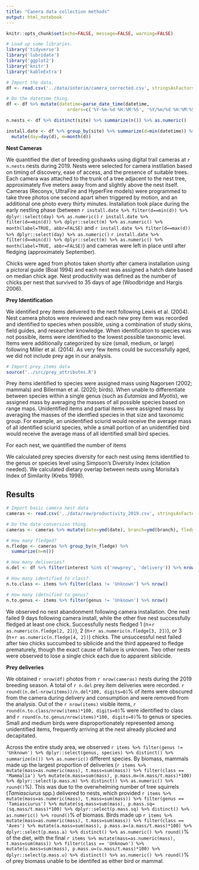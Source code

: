 ```yaml
---
title: "Canera data collection methods"
output: html_notebook
---
```


```r
knitr::opts_chunk$set(echo=FALSE, message=FALSE, warning=FALSE)
```

```r
# Load up some libraries.
library('tidyverse')
library('lubridate')
library('ggplot2')
library('knitr')
library('kableExtra')

# Import the data.
df <- read.csv('../data/interim/camera_corrected.csv', stringsAsFactors=FALSE)

# Do the datetime thing.
df <- df %>% mutate(datetime=parse_date_time(datetime, 
                       orders=c('%Y-%m-%d %H:%M:%S', '%Y/%m/%d %H:%M:%S')))

n.nests <- df %>% distinct(site) %>% summarize(n()) %>% as.numeric()

install.date <- df %>% group_by(site) %>% summarize(d=min(datetime)) %>% 
  mutate(day=day(d), m=month(d))
```

**Nest Cameras**

We quantified the diet of breeding goshawks using digital trail cameras at `r n.nests` nests during 2019. Nests were selected for camera instllation based on timing of discovery, ease of access, and the presence of suitable trees. Each camera was attached to the trunk of a tree adjacent to the nest tree, approximately five meters away from and slightly above the nest itself. Cameras (Reconyx, UltraFire and HyperFire models) were programmed to take three photos one second apart when triggered by motion, and an additional one photo every thirty minutes. Installation took place during the early nestling phase
(between `r install.date %>% filter(d==min(d)) %>% dplyr::select(day) %>% as.numeric()` 
`r install.date %>% filter(d==min(d)) %>% dplyr::select(m) %>% as.numeric() %>% month(label=TRUE, abbr=FALSE)`
and `r install.date %>% filter(d==max(d)) %>% dplyr::select(day) %>% as.numeric()` `r install.date %>% filter(d==min(d)) %>% dplyr::select(m) %>% as.numeric() %>% month(label=TRUE, abbr=FALSE)`) and cameras were left in place until after fledging (approximately September).

Chicks were aged from photos taken shortly after camera installation using a pictoral guide (Boal 1994) and each nest was assigned a hatch date based on median chick age. Nest productivity was defined as the number of chicks per nest that survived to 35 days of age (Woodbridge and Hargis 2006). <!-- Check that citation! -->

**Prey Identification**

We identified prey items delivered to the nest following Lewis et al. (2004). Nest camera photos were reviewed and each new prey item was recorded and identified to species when possible, using a combination of study skins, field guides, and researcher knowledge. When identification to species was not possible, items were identified to the lowest possible taxonomic level. Items were additionally categorized by size (small, medium, or large) following Miller et al. (2014). As very few items could be successfully aged, we did not include prey age in our analysis.

```r
# Import prey items data
source('../src/prey_attributes.R')
```

Prey items identified to species were assigned mass using Nagorsen (2002; mammals) and Billerman et al. (2020; birds). When unable to differentiate between species within a single genus (such as *Eutamias* and *Myotis*), we assigned mass by averaging the masses of all possible species based on range maps. Unidentified items and partial items were assigned mass by averaging the masses of the identfied species in that size and taxonomic group. For example, an unidentified sciurid would receive the average mass of all identified sciurid species, while a small portion of an unidentified bird would receive the average mass of all identified small bird species.

<!-- Frequency of prey items, measured by percent count and biomass, for each of genus, family, and order, per nest -->

For each nest, we quantified the number of items 

<!-- Morisita & Simpson by zone -->

We calculated prey species diversity for each nest using items identified to the genus or species level using Simpson's Diversity Index (citation needed). We calculated dietary overlap between nests using Morisita's Index of Similarity (Krebs 1998). <!-- but check that citation -->

<!-- model biomass/chick, biomass/hour (or day?), mammal:bird biomass ~ brood size, chick age -->

## Results

```r
# Import basic camera nest data
cameras <- read.csv('../data/raw/productivity_2019.csv', stringsAsFactors=FALSE)

# Do the date conversion thing.
cameras <- cameras %>% mutate(date=ymd(date), branch=ymd(branch), fledge=ymd(fledge))

# How many fledged?
n.fledge <- cameras %>% group_by(n_fledge) %>% 
  summarize(n=n())

# How many deliveries?
n.del <- df %>% filter(interest %in% c('newprey', 'delivery')) %>% nrow()

# How many identified to class?
n.to.class <- items %>% filter(class != 'Unknown') %>% nrow()

# How many idetnified to genus?
n.to.genus <- items %>% filter(genus != 'Unknown') %>% nrow()
```

We observed no nest abandonment following camera installation. One nest failed 9 days following camera install, while the other five nest successfully fledged at least one chick. Successfully nests fledged 1 (n=`r as.numeric(n.fledge[2, 2])`), 2 (n=`r as.numeric(n.fledge[3, 2])`), or 3 (n=`r as.numeric(n.fledge[4, 2])`) chicks. The unsuccessful nest failed after two chicks succumbed to siblicide and the third appeared to fledge prematurely, though the exact cause of failure is unknown. Two other nests were observed to lose a single chick each due to apparent siblicide. <!-- Include site names? -->

<!-- Fledge dates? -->

**Prey deliveries**

We obtained `r nrow(df)` photos from `r nrow(cameras)` nests during the 2019 breeding season. A total of `r n.del` prey item deliveries were recorded. `r round((n.del-nrow(items))/n.del*100, digits=0)`% of items were obscured from the camera during delivery and consumption and were removed from the analysis. Out of the `r nrow(items)` visible items, `r round(n.to.class/nrow(items)*100, digits=0)`% were identified to class and `r round(n.to.genus/nrow(items)*100, digits=0)`% to genus or species. Small and medium birds were disproportionately represented among unidentified items, frequently arriving at the nest already plucked and decapitated.

Across the entire study area, we observed `r items %>% filter(genus != 'Unknown') %>% dplyr::select(genus, species) %>% distinct() %>% summarize(n()) %>% as.numeric()` different species. By biomass, mammals made up the largest proportion of deliveries (`r items %>% mutate(mass=as.numeric(mass), t.mass=sum(mass)) %>% filter(class == 'Mammalia') %>% mutate(m.mass=sum(mass), p.mass.m=(m.mass/t.mass)*100) %>% dplyr::select(p.mass.m) %>% distinct() %>% as.numeric() %>% round()`%). This was due to the overwhelming number of tree squirrels (*Tamiasciurus* spp.) delivered to nests, which provided `r items %>% mutate(mass=as.numeric(mass), t.mass=sum(mass)) %>% filter(genus == 'Tamiasciurus') %>% mutate(sq.mass=sum(mass), p.mass.sq=(sq.mass/t.mass)*100) %>% dplyr::select(p.mass.sq) %>% distinct() %>% as.numeric() %>% round()`% of biomass. Birds made up `r items %>% mutate(mass=as.numeric(mass), t.mass=sum(mass)) %>% filter(class == 'Aves') %>% mutate(a.mass=sum(mass), p.mass.a=(a.mass/t.mass)*100) %>% dplyr::select(p.mass.a) %>% distinct() %>% as.numeric() %>% round()`% of the diet, with the final `r items %>% mutate(mass=as.numeric(mass), t.mass=sum(mass)) %>% filter(class == 'Unknown') %>% mutate(u.mass=sum(mass), p.mass.u=(u.mass/t.mass)*100) %>% dplyr::select(p.mass.u) %>% distinct() %>% as.numeric() %>% round()`% of prey biomass unable to be identifed as either bird or mammal.

<!-- Prey delivery rates averaged x deliveries/day, although all nests observed occasionally went at least one day without any deliveries. Average biomass/delivery was x, making the average biomass delivered to each nest x/day. Brood size did not affect delivery rates, with large broods receiving the same daily biomass per chick as smaller broods. Brood age did affect delivery rates, with broods receiving larger, but not more frequent, deliveries as they aged. At age x chicks received an average of x/chick/day, increasing to maximum of x/chich/day at age x. -->

<!-- The proportion of prey biomass made of mammalian prey increased with brood age until age x, and then slowly decreased. Brood size also had an affect on the proportion of mammalian prey, with larger broods receiving a greater proportion of mammalian biomass. -->

<!-- The overall index of diversity for the diet of all x nests was x. For individual nests, diversity ranged from x to x (mean=x). Overlap was consistently low, ranging from x to x (mean=x). There was a slight but non-significant difference in diversity between transition zone and coastal zone nests. Overlap was higher within zones than between zones. -->